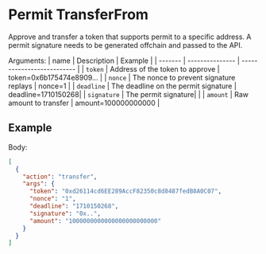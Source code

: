 # Permit TransferFrom

Approve and transfer a token that supports permit to a specific address.
A permit signature needs to be generated offchain and passed to the API.

Arguments:
| name | Description | Example |
| ------- | ---------------    | -------------------------- |
| `token` | Address of the token to approve | token=0x6b175474e8909... |
| `nonce` | The nonce to prevent signature replays | nonce=1 |
| `deadline` | The deadline on the permit signature | deadline=1710150268|
| `signature` | The permit signature|  |
| `amount` | Raw amount to transfer | amount=100000000000 |

## Example

Body:

```json
[
  {
    "action": "transfer",
    "args": {
      "token": "0xd26114cd6EE289AccF82350c8d8487fedB8A0C07",
      "nonce": "1",
      "deadline": "1710150268",
      "signature": "0x..",
      "amount": "1000000000000000000000000"
    }
  }
]
```

